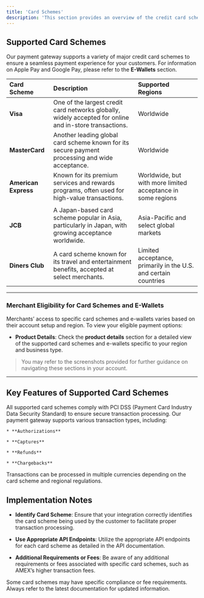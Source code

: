 ```yaml
---
title: 'Card Schemes'
description: 'This section provides an overview of the credit card schemes supported by our payment gateway. Understanding the various card schemes is essential for merchants as they integrate with our API and seek to accommodate diverse customer payment preferences.'
---
```


## **Supported Card Schemes**

Our payment gateway supports a variety of major credit card schemes to ensure a seamless payment experience for your customers. For information on Apple Pay and Google Pay, please refer to the **E-Wallets** section.

| Card Scheme          | Description                                                                                             | Supported Regions                                               |
| :------------------- | :------------------------------------------------------------------------------------------------------ | :-------------------------------------------------------------- |
| **Visa**             | One of the largest credit card networks globally, widely accepted for online and in-store transactions. | Worldwide                                                       |
| **MasterCard**       | Another leading global card scheme known for its secure payment processing and wide acceptance.         | Worldwide                                                       |
| **American Express** | Known for its premium services and rewards programs, often used for high-value transactions.            | Worldwide, but with more limited acceptance in some regions     |
           |
| **JCB**              | A Japan-based card scheme popular in Asia, particularly in Japan, with growing acceptance worldwide.    | Asia-Pacific and select global markets                          |
| **Diners Club**      | A card scheme known for its travel and entertainment benefits, accepted at select merchants.            | Limited acceptance, primarily in the U.S. and certain countries |

***

### **Merchant Eligibility for Card Schemes and E-Wallets**

Merchants’ access to specific card schemes and e-wallets varies based on their account setup and region. To view your eligible payment options:

* **Product Details**: Check the **product details** section for a detailed view of the supported card schemes and e-wallets specific to your region and business type.

> You may refer to the screenshots provided for further guidance on navigating these sections in your account.

***

## **Key Features of Supported Card Schemes**

<CardGroup>
  <Card title="Security" icon="shield-check">
    All supported card schemes comply with PCI DSS (Payment Card Industry Data Security Standard) to ensure secure transaction processing.
  </Card>

  <Card title="Transaction Types" icon="right-left">
    Our payment gateway supports various transaction types, including:

    * **Authorizations**

    * **Captures**

    * **Refunds**

    * **Chargebacks**
  </Card>

  <Card title="Currency Support" icon="dollar-sign">
    Transactions can be processed in multiple currencies depending on the card scheme and regional regulations.
  </Card>
</CardGroup>

## **Implementation Notes**

* **Identify Card Scheme**: Ensure that your integration correctly identifies the card scheme being used by the customer to facilitate proper transaction processing.

* **Use Appropriate API Endpoints**: Utilize the appropriate API endpoints for each card scheme as detailed in the API documentation.

* **Additional Requirements or Fees**: Be aware of any additional requirements or fees associated with specific card schemes, such as AMEX’s higher transaction fees.

<Note>
  Some card schemes may have specific compliance or fee requirements. Always refer to the latest documentation for updated information.
</Note>